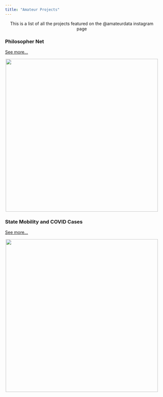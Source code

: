 ```yaml
---
title: "Amateur Projects"
---
```

<style type="text/css">
h1.title {
  text-align: center;
}
</style>

<center>

This is a list of all the projects featured on the @amateurdata instagram page

</center>

### Philosopher Net 

[See more...](https://matthewbbone.github.io/matthewbbone/philnetviz.html)

<center>
<img src="blogPosts/philnet.PNG" width="500">
</center>

### State Mobility and COVID Cases 

[See more...](https://matthewbbone.github.io/matthewbbone/covid_mobile.html)

<center>
<img src="blogPosts/covid.PNG" width="500">
</center>